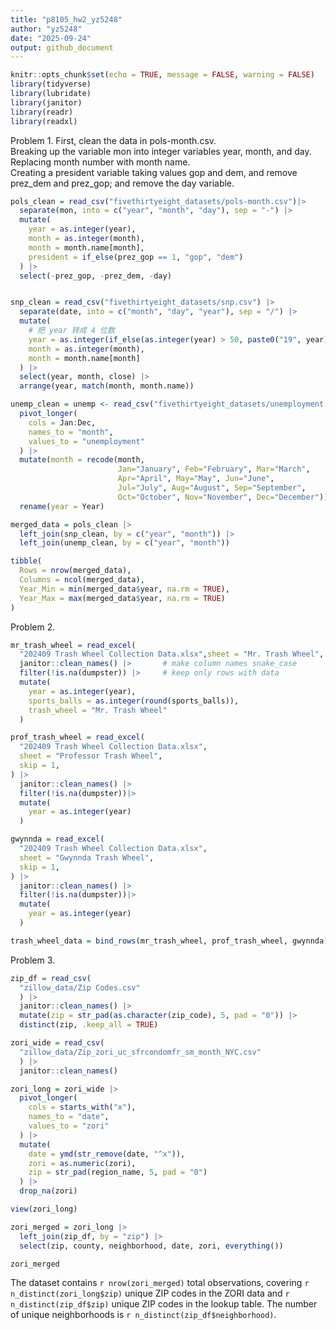 ```yaml
---
title: "p8105_hw2_yz5248"
author: "yz5248"
date: "2025-09-24"
output: github_document
---
```


```r
knitr::opts_chunk$set(echo = TRUE, message = FALSE, warning = FALSE)
library(tidyverse)
library(lubridate)
library(janitor)
library(readr)
library(readxl)
```

Problem 1. 
First, clean the data in pols-month.csv.  
Breaking up the variable mon into integer variables year, month, and day.  
Replacing month number with month name.  
Creating a president variable taking values gop and dem, and remove prez_dem and prez_gop; and remove the day variable.
```r
pols_clean = read_csv("fivethirtyeight_datasets/pols-month.csv")|>
  separate(mon, into = c("year", "month", "day"), sep = "-") |>
  mutate(
    year = as.integer(year),
    month = as.integer(month),
    month = month.name[month],
    president = if_else(prez_gop == 1, "gop", "dem")
  ) |>
  select(-prez_gop, -prez_dem, -day)



```


```r

snp_clean = read_csv("fivethirtyeight_datasets/snp.csv") |>
  separate(date, into = c("month", "day", "year"), sep = "/") |> 
  mutate(
    # 把 year 转成 4 位数
    year = as.integer(if_else(as.integer(year) > 50, paste0("19", year), paste0("20", year))),
    month = as.integer(month),
    month = month.name[month]
  ) |>
  select(year, month, close) |>
  arrange(year, match(month, month.name))

```

```r
unemp_clean = unemp <- read_csv("fivethirtyeight_datasets/unemployment.csv")|>
  pivot_longer(
    cols = Jan:Dec,
    names_to = "month",
    values_to = "unemployment"
  ) |>
  mutate(month = recode(month,
                        Jan="January", Feb="February", Mar="March",
                        Apr="April", May="May", Jun="June",
                        Jul="July", Aug="August", Sep="September",
                        Oct="October", Nov="November", Dec="December")) |>
  rename(year = Year)


```

```r
merged_data = pols_clean |>
  left_join(snp_clean, by = c("year", "month")) |>
  left_join(unemp_clean, by = c("year", "month"))

tibble(
  Rows = nrow(merged_data),
  Columns = ncol(merged_data),
  Year_Min = min(merged_data$year, na.rm = TRUE),
  Year_Max = max(merged_data$year, na.rm = TRUE)
)

```


Problem 2. 

```r
mr_trash_wheel = read_excel(
  "202409 Trash Wheel Collection Data.xlsx",sheet = "Mr. Trash Wheel", skip = 1) |>
  janitor::clean_names() |>       # make column names snake_case
  filter(!is.na(dumpster)) |>     # keep only rows with data
  mutate(
    year = as.integer(year),
    sports_balls = as.integer(round(sports_balls)),
    trash_wheel = "Mr. Trash Wheel"
  )

```

```r
prof_trash_wheel = read_excel(
  "202409 Trash Wheel Collection Data.xlsx",
  sheet = "Professor Trash Wheel",
  skip = 1,
) |>
  janitor::clean_names() |>
  filter(!is.na(dumpster))|>
  mutate(
    year = as.integer(year)
  )

gwynnda = read_excel(
  "202409 Trash Wheel Collection Data.xlsx",
  sheet = "Gwynnda Trash Wheel",
  skip = 1,
) |>
  janitor::clean_names() |>
  filter(!is.na(dumpster))|>
  mutate(
    year = as.integer(year)
  )

trash_wheel_data = bind_rows(mr_trash_wheel, prof_trash_wheel, gwynnda)
```


Problem 3. 
```r
zip_df = read_csv(
  "zillow_data/Zip Codes.csv"
  ) |> 
  janitor::clean_names() |>
  mutate(zip = str_pad(as.character(zip_code), 5, pad = "0")) |>
  distinct(zip, .keep_all = TRUE)

zori_wide = read_csv(
  "zillow_data/Zip_zori_uc_sfrcondomfr_sm_month_NYC.csv"
  ) |> 
  janitor::clean_names()
```

```r
zori_long = zori_wide |>
  pivot_longer(
    cols = starts_with("x"),  
    names_to = "date",
    values_to = "zori"
  ) |>
  mutate(
    date = ymd(str_remove(date, "^x")),  
    zori = as.numeric(zori),
    zip = str_pad(region_name, 5, pad = "0")  
  ) |>
  drop_na(zori)

view(zori_long)
```


```r
zori_merged = zori_long |>
  left_join(zip_df, by = "zip") |>
  select(zip, county, neighborhood, date, zori, everything())

zori_merged
```

The dataset contains `r nrow(zori_merged)` total observations, covering `r n_distinct(zori_long$zip)` unique ZIP codes in the ZORI data and `r n_distinct(zip_df$zip)` unique ZIP codes in the lookup table. The number of unique neighborhoods is `r n_distinct(zip_df$neighborhood)`.






